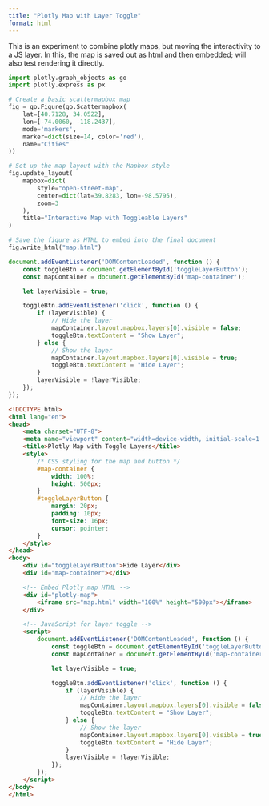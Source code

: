 ---
title: "Plotly Map with Layer Toggle"
format: html
---

This is an experiment to combine plotly maps, but moving
the interactivity to a JS layer. In this, the map is saved out as html and
then embedded; will also test rendering it directly.

```{python}
import plotly.graph_objects as go
import plotly.express as px

# Create a basic scattermapbox map
fig = go.Figure(go.Scattermapbox(
    lat=[40.7128, 34.0522],
    lon=[-74.0060, -118.2437],
    mode='markers',
    marker=dict(size=14, color='red'),
    name="Cities"
))

# Set up the map layout with the Mapbox style
fig.update_layout(
    mapbox=dict(
        style="open-street-map",
        center=dict(lat=39.8283, lon=-98.5795),
        zoom=3
    ),
    title="Interactive Map with Toggleable Layers"
)

# Save the figure as HTML to embed into the final document
fig.write_html("map.html")
```

```{javascript}
document.addEventListener('DOMContentLoaded', function () {
    const toggleBtn = document.getElementById('toggleLayerButton');
    const mapContainer = document.getElementById('map-container');

    let layerVisible = true;

    toggleBtn.addEventListener('click', function () {
        if (layerVisible) {
            // Hide the layer
            mapContainer.layout.mapbox.layers[0].visible = false;
            toggleBtn.textContent = "Show Layer";
        } else {
            // Show the layer
            mapContainer.layout.mapbox.layers[0].visible = true;
            toggleBtn.textContent = "Hide Layer";
        }
        layerVisible = !layerVisible;
    });
});
```

```{html}
<!DOCTYPE html>
<html lang="en">
<head>
    <meta charset="UTF-8">
    <meta name="viewport" content="width=device-width, initial-scale=1.0">
    <title>Plotly Map with Toggle Layers</title>
    <style>
        /* CSS styling for the map and button */
        #map-container {
            width: 100%;
            height: 500px;
        }
        #toggleLayerButton {
            margin: 20px;
            padding: 10px;
            font-size: 16px;
            cursor: pointer;
        }
    </style>
</head>
<body>
    <div id="toggleLayerButton">Hide Layer</div>
    <div id="map-container"></div>

    <!-- Embed Plotly map HTML -->
    <div id="plotly-map">
        <iframe src="map.html" width="100%" height="500px"></iframe>
    </div>

    <!-- JavaScript for layer toggle -->
    <script>
        document.addEventListener('DOMContentLoaded', function () {
            const toggleBtn = document.getElementById('toggleLayerButton');
            const mapContainer = document.getElementById('map-container');

            let layerVisible = true;

            toggleBtn.addEventListener('click', function () {
                if (layerVisible) {
                    // Hide the layer
                    mapContainer.layout.mapbox.layers[0].visible = false;
                    toggleBtn.textContent = "Show Layer";
                } else {
                    // Show the layer
                    mapContainer.layout.mapbox.layers[0].visible = true;
                    toggleBtn.textContent = "Hide Layer";
                }
                layerVisible = !layerVisible;
            });
        });
    </script>
</body>
</html>
```